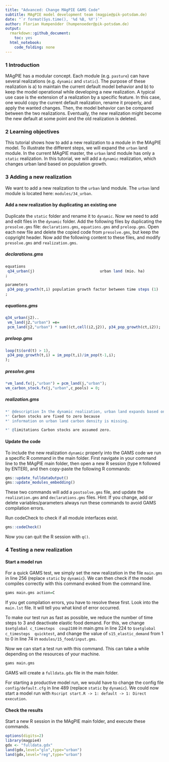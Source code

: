 ```yaml
---
title: "Advanced: Change MAgPIE GAMS Code"
subtitle: MAgPIE model development team (magpie@pik-potsdam.de)
date: "`r format(Sys.time(), '%d %B, %Y')`"
author: Florian Humpenöder (humpenoeder@pik-potsdam.de)
output:
  rmarkdown::github_document:
    toc: yes
  html_notebook:
    code_folding: none
---
```


### 1 Introduction
MAgPIE has a modular concept. Each module (e.g. `pasture`) can have several realizations (e.g. `dynamic` and `static`). The purpose of these realization is a) to maintain the current default model behavior and b) to keep the model operational while developing a new realization. A typical use case is the extension of a realization by a specific feature. In this case, one would copy the current default realization, rename it properly, and apply the wanted changes. Then, the model behavior can be compared between the two realizations. Eventually, the new realization might become the new default at some point and the old realization is deleted.

### 2 Learning objectives
This tutorial shows how to add a new realization to a module in the MAgPIE model. To illustrate the different steps, we will expand the `urban` land module. In the current MAgPIE master, the `urban` land module has only a `static` realization. In this tutorial, we will add a `dynamic` realization, which changes urban land based on population growth. 

### 3 Adding a new realization
We want to add a new realization to the `urban` land module. The `urban` land module is located here: `modules/34_urban`.

#### Add a new realization by duplicating an existing one
Duplicate the `static` folder and rename it to `dynamic`. Now we need to add and edit files in the `dynamic` folder. Add the following files by duplicating the `presolve.gms` file: `declarations.gms`, `equations.gms` and `preloop.gms`. Open each new file and delete the copied code from `presolve.gms`, but keep the copyright header. Now add the following content to these files, and modify `presolve.gms` and `realization.gms`.

##### declarations.gms
```r
equations
 q34_urban(j)       		              urban land (mio. ha)
;

parameters
 p34_pop_growth(t,i) population growth factor between time steps (1)
;
```

##### equations.gms
```r
q34_urban(j2)..
 vm_land(j2,"urban") =e= 
 pcm_land(j2,"urban") * sum((ct,cell(i2,j2)), p34_pop_growth(ct,i2));
```

##### preloop.gms
```r
loop(t$(ord(t) > 1),
 p34_pop_growth(t,i) = im_pop(t,i)/im_pop(t-1,i);
);
```

##### presolve.gms
```r
*vm_land.fx(j,"urban") = pcm_land(j,"urban");
vm_carbon_stock.fx(j,"urban",c_pools) = 0;
```

##### realization.gms
```r
*' @description In the dynamic realization, urban land expands based on population growth.
*' Carbon stocks are fixed to zero because
*' information on urban land carbon density is missing.

*' @limitations Carbon stocks are assumed zero.
```

#### Update the code
To include the new realization `dynamic` properly into the GAMS code we run a specific R command in the main folder. First navigate in your command line to the MAgPIE main folder, then open a new R session (type `R` followed by ENTER), and then copy-paste the following R commands:
```r
gms::update_fulldataOutput()
gms::update_modules_embedding()
```
These two commands will add a `postsolve.gms` file, and update the `realization.gms` and `declarations.gms` files.
Hint: If you change, add or delete variables/parameters always run these commands to avoid GAMS compilation errors.

Run codeCheck to check if all module interfaces exist. 
```r
gms::codeCheck()
```

Now you can quit the R session with `q()`.

### 4 Testing a new realization
#### Start a model run
For a quick GAMS test, we simply set the new realization in the file `main.gms` in line 256 (replace `static` by `dynamic`). We can then check if the model compiles correctly with this command evoked from the command line.
```r
gams main.gms action=C
```
If you get compilation errors, you have to resolve these first. Look into the `main.lst` file. It will tell you what kind of error occurred. 

To make our test run as fast as possible, we reduce the number of time steps to 3 and deactivate elastic food demand. 
For this, we change `$setglobal c_timesteps  coup2100` in main.gms in line 224 to `$setglobal c_timesteps  quicktest`, and change the value of `s15_elastic_demand` from 1 to 0 in line 74 in `modules/15_food/input.gms`.

Now we can start a test run with this command. This can take a while depending on the resources of your machine.
```r
gams main.gms
```
GAMS will create a `fulldata.gdx` file in the main folder.

For starting a productive model run, we would have to change the config file `config/default.cfg` in line 489 (replace `static` by `dynamic`). We could now start a model run with `Rscript start.R -> 1: default -> 1: Direct execution`.

#### Check the results
Start a new R session in the MAgPIE main folder, and execute these commands.
```r
options(digits=2)
library(magpie4)
gdx <- "fulldata.gdx"
land(gdx,level="glo",type="urban")
land(gdx,level="reg",type="urban")
```

